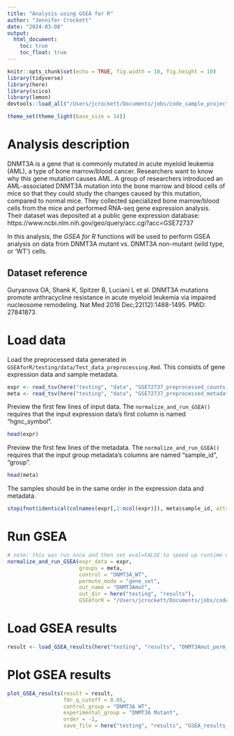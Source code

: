 ```yaml
---
title: "Analysis using GSEA for R"
author: "Jennifer Crockett"
date: "2024-03-08"
output: 
  html_document:
    toc: true
    toc_float: true
---
```


```r
knitr::opts_chunk$set(echo = TRUE, fig.width = 10, fig.height = 10)
library(tidyverse)
library(here)
library(scico)
library(lemon)
devtools::load_all("/Users/jcrockett/Documents/jobs/code_sample_projects/GSEAforR/src/R")

theme_set(theme_light(base_size = 14))
```

# Analysis description

DNMT3A is a gene that is commonly mutated in acute myeloid leukemia (AML), a type of bone marrow/blood cancer. Researchers want to know why this gene mutation causes AML. A group of researchers introduced an AML-associated DNMT3A mutation into the bone marrow and blood cells of mice so that they could study the changes caused by this mutation, compared to normal mice. They collected specialized bone marrow/blood cells from the mice and performed RNA-seq gene expression analysis. Their dataset was deposited at a public gene expression database: https://www.ncbi.nlm.nih.gov/geo/query/acc.cgi?acc=GSE72737

In this analysis, the _GSEA for R_ functions will be used to perform GSEA analysis on data from DNMT3A mutant vs. DNMT3A non-mutant (wild type, or 'WT') cells.

## Dataset reference

Guryanova OA, Shank K, Spitzer B, Luciani L et al. DNMT3A mutations promote anthracycline resistance in acute myeloid leukemia via impaired nucleosome remodeling. Nat Med 2016 Dec;22(12):1488-1495. PMID: 27841873

# Load data

Load the preprocessed data generated in `GSEAforR/testing/data/Test_data_preprocessing.Rmd`. This consists of gene expression data and sample metadata.

```r
expr <- read_tsv(here("testing", "data", "GSE72737_preprocessed_counts_human_HGNC_symbols.tsv"), show_col_types = F)
meta <- read_tsv(here("testing", "data", "GSE72737_preprocessed_metadata.tsv"), show_col_types = F)
```

Preview the first few lines of input data. The `normalize_and_run_GSEA()` requires that the input expression data's first column is named "hgnc_symbol".

```r
head(expr)
```

Preview the first few lines of the metadata. The `normalize_and_run_GSEA()` requires that the input group metadata's columns are named "sample_id", "group".

```r
head(meta)
```

The samples should be in the same order in the expression data and metadata.

```r
stopifnot(identical(colnames(expr[,2:ncol(expr)]), meta$sample_id, attrib.as.set = F))
```

# Run GSEA

```r
# note: this was run once and then set eval=FALSE to speed up runtime of Rmd
normalize_and_run_GSEA(expr_data = expr, 
                       groups = meta, 
                       control = "DNMT3A_WT", 
                       permute_mode = "gene_set", 
                       out_name = "DNMT3Amut", 
                       out_dir = here("testing", "results"), 
                       GSEAforR = "/Users/jcrockett/Documents/jobs/code_sample_projects/GSEAforR/")
```

# Load GSEA results

```r
result <- load_GSEA_results(here("testing", "results", "DNMT3Amut_perm_gene_set_h.all.v2023.2.Gsea.1710129235807"))
```

# Plot GSEA results

```r
plot_GSEA_results(result = result, 
                  fdr_q_cutoff = 0.05, 
                  control_group = "DNMT3A WT", 
                  experimental_group = "DNMT3A Mutant", 
                  order = -1, 
                  save_file = here("testing", "results", "GSEA_results_DNMT3A_Mut_vs_WT.png"))
```



